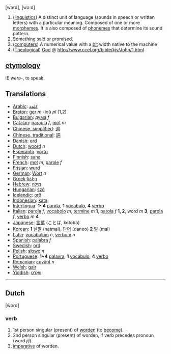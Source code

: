 [wərd], [wə:d]

#([[w:linguistics|linguistics]]) A distinct unit of language (sounds in speech or written letters) with a particular meaning. Composed of one or more [[morpheme]]s.  It is also composed of [[phoneme]]s that determine its sound pattern.
#Something said or promised.
#([[computer]]s) A numerical value with a [[bit]] width native to the machine
#([[Theological]]) [[God]] @ http://www.ccel.org/bible/kjv/John/1.html

==[[etymology]]==

IE ''werə-'', to speak.

==Translations==
*[[Arabic]]: [[كلمة]]
*[[Breton]]: [[ger]] ''m'' -ioù ''pl'' (1,2)
*[[Bulgarian]]: [[дума]] ''f''
*[[Catalan]]: [[paraula]] ''f'', [[mot]] ''m''
*[[Simplified Chinese|Chinese, simplified]]: [[词]]
*[[Traditional Chinese|Chinese, traditional]]: [[詞]]
*[[Danish]]: [[ord]]
*[[Dutch]]: [[woord]] ''n''
*[[Esperanto]]: [[vorto]]
*[[Finnish]]: [[sana]]
*[[French]]: [[mot]] ''m'', [[parole]] ''f''
*[[Frisian]]: [[wurd]]
*[[German]]: [[Wort]] ''n''
*[[Greek]]:[[λέξη]]
*[[Hebrew]]: [[מילה]]
*[[Hungarian]]: [[szó]]
*[[Icelandic]]: [[orð]]
*[[Indonesian]]: [[kata]]
*[[Interlingua]]: '''1~4''' [[parola]], '''1''' [[vocabulo]], '''4''' [[verbo]]
*[[Italian]]: [[parola]] ''f'', [[vocabolo]] ''m'', [[termine]] ''m'' '''1''', [[parola]] ''f'' '''1, 2''', word ''m'' '''3''', [[parola]] ''f'', [[verbo]] ''m'' '''4'''
*[[Japanese]]: [[言葉]] (ことば, kotoba)
*[[Korean]]: '''1''' [[낱말]] (natmal), [[단어]] (daneo) '''2''' [[말]] (mal)
*[[Latin]]: [[vocabulum]] ''n'', [[verbum]] ''n''
*[[Spanish]]: [[palabra]] ''f''
*[[Swedish]]: [[ord]]
*[[Polish]]: [[słowo]] ''n''
*[[Portuguese]]: '''1~4''' [[palavra]], '''1''' [[vocábulo]], '''4''' [[verbo]]
*[[Romanian]]: [[cuvânt]] ''n''
*[[Welsh]]: [[gair]]
*[[Yiddish]]: [[װאָרט]]

----

==Dutch==

[ŵord]

===verb===
#1st person singular (present) of [[worden]] (to [[become]]).
#2nd person singular (present) of worden, if verb precedes pronoun (''word jij'').
#[[imperative]] of worden.